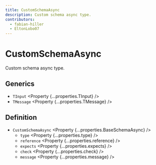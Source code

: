 ```yaml
---
title: CustomSchemaAsync
description: Custom schema async type.
contributors:
  - fabian-hiller
  - EltonLobo07
---
```



# CustomSchemaAsync

Custom schema async type.

## Generics

- `TInput` <Property {...properties.TInput} />
- `TMessage` <Property {...properties.TMessage} />

## Definition

- `CustomSchemaAsync` <Property {...properties.BaseSchemaAsync} />
  - `type` <Property {...properties.type} />
  - `reference` <Property {...properties.reference} />
  - `expects` <Property {...properties.expects} />
  - `check` <Property {...properties.check} />
  - `message` <Property {...properties.message} />
